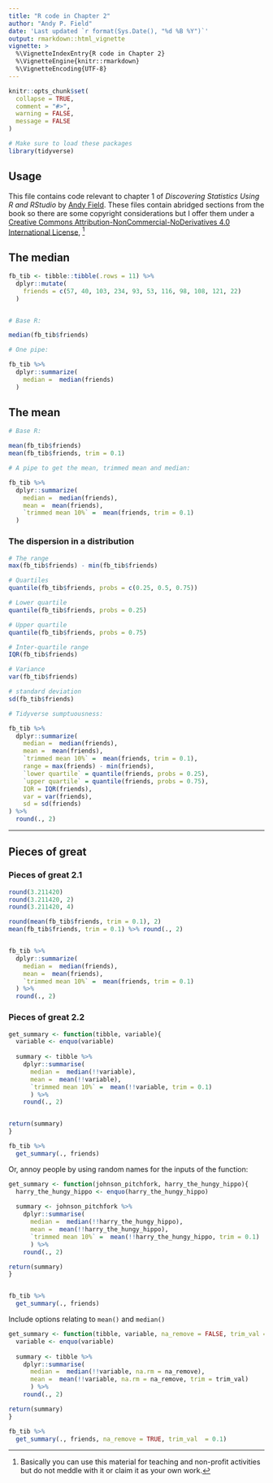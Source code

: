 ```yaml
---
title: "R code in Chapter 2"
author: "Andy P. Field"
date: 'Last updated `r format(Sys.Date(), "%d %B %Y")`'
output: rmarkdown::html_vignette
vignette: >
  %\VignetteIndexEntry{R code in Chapter 2}
  %\VignetteEngine{knitr::rmarkdown}
  %\VignetteEncoding{UTF-8}
---
```


```r
knitr::opts_chunk$set(
  collapse = TRUE,
  comment = "#>",
  warning = FALSE,
  message = FALSE
)
```

```r
# Make sure to load these packages
library(tidyverse)
```

## Usage

This file contains code relevant to chapter 1 of *Discovering Statistics Using R and RStudio* by [Andy Field](https://www.discoveringstatistics.com/). These files contain abridged sections from the book so there are some copyright considerations but I offer them under a [Creative Commons Attribution-NonCommercial-NoDerivatives 4.0 International License](http://creativecommons.org/licenses/by-nc-nd/4.0/), ^[Basically you can use this material for teaching and non-profit activities but do not meddle with it or claim it as your own work.]

## The median

```r

fb_tib <- tibble::tibble(.rows = 11) %>% 
  dplyr::mutate(
    friends = c(57, 40, 103, 234, 93, 53, 116, 98, 108, 121, 22)
  )


# Base R:

median(fb_tib$friends)

# One pipe:

fb_tib %>%
  dplyr::summarize(
    median =  median(friends)
  )

```

## The mean

```r
# Base R:

mean(fb_tib$friends)
mean(fb_tib$friends, trim = 0.1)

# A pipe to get the mean, trimmed mean and median:

fb_tib %>%
  dplyr::summarize(
    median =  median(friends),
    mean =  mean(friends),
    `trimmed mean 10%` =  mean(friends, trim = 0.1)
  )
```

###	The dispersion in a distribution 

```r

# The range
max(fb_tib$friends) - min(fb_tib$friends)

# Quartiles
quantile(fb_tib$friends, probs = c(0.25, 0.5, 0.75))

# Lower quartile
quantile(fb_tib$friends, probs = 0.25)

# Upper quartile
quantile(fb_tib$friends, probs = 0.75)

# Inter-quartile range
IQR(fb_tib$friends)

# Variance
var(fb_tib$friends)

# standard deviation
sd(fb_tib$friends)

# Tidyverse sumptuousness:

fb_tib %>%
  dplyr::summarize(
    median =  median(friends),
    mean =  mean(friends),
    `trimmed mean 10%` =  mean(friends, trim = 0.1),
    range = max(friends) - min(friends),
    `lower quartile` = quantile(friends, probs = 0.25),
    `upper quartile` = quantile(friends, probs = 0.75),
    IQR = IQR(friends),
    var = var(friends),
    sd = sd(friends)
) %>% 
  round(., 2)

```


***

## Pieces of great

### Pieces of great 2.1

```r
round(3.211420)
round(3.211420, 2)
round(3.211420, 4)

round(mean(fb_tib$friends, trim = 0.1), 2)
mean(fb_tib$friends, trim = 0.1) %>% round(., 2)


fb_tib %>%
  dplyr::summarize(
    median =  median(friends),
    mean =  mean(friends),
    `trimmed mean 10%` =  mean(friends, trim = 0.1)
  ) %>% 
  round(., 2)

```

### Pieces of great 2.2

```r
get_summary <- function(tibble, variable){
  variable <- enquo(variable)
  
  summary <- tibble %>% 
    dplyr::summarise(
      median =  median(!!variable),
      mean =  mean(!!variable),
      `trimmed mean 10%` =  mean(!!variable, trim = 0.1)
      ) %>% 
    round(., 2)


return(summary)
} 

fb_tib %>% 
  get_summary(., friends)

```

Or, annoy people by using random names for the inputs of the function:

```r
get_summary <- function(johnson_pitchfork, harry_the_hungy_hippo){
  harry_the_hungy_hippo <- enquo(harry_the_hungy_hippo)
  
  summary <- johnson_pitchfork %>% 
    dplyr::summarise(
      median =  median(!!harry_the_hungy_hippo),
      mean =  mean(!!harry_the_hungy_hippo),
      `trimmed mean 10%` =  mean(!!harry_the_hungy_hippo, trim = 0.1)
      ) %>% 
    round(., 2)

return(summary)
}


fb_tib %>% 
  get_summary(., friends)

```

Include options relating to `mean()` and `median()`

```r
get_summary <- function(tibble, variable, na_remove = FALSE, trim_val = 0){
  variable <- enquo(variable)
  
  summary <- tibble %>% 
    dplyr::summarise(
      median =  median(!!variable, na.rm = na_remove),
      mean =  mean(!!variable, na.rm = na_remove, trim = trim_val)
      ) %>% 
    round(., 2)

return(summary)
}

fb_tib %>% 
  get_summary(., friends, na_remove = TRUE, trim_val  = 0.1)

```


